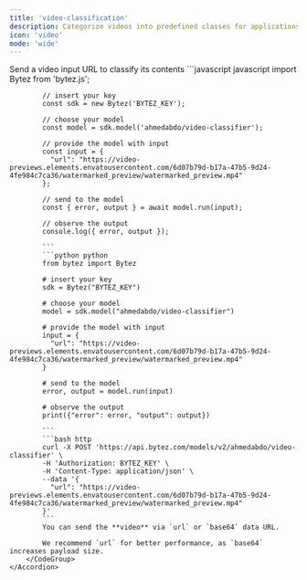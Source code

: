 ```yaml
---
title: 'video-classification'
description: Categorize videos into predefined classes for applications in video content analysis, security surveillance, and media organization
icon: 'video'
mode: 'wide'
---
```


<AccordionGroup>
	<Accordion defaultOpen="true" title="Basic usage">
		Send a video input URL to classify its contents
		<CodeGroup>
			```javascript javascript
			import Bytez from 'bytez.js';
			
			// insert your key
			const sdk = new Bytez('BYTEZ_KEY');
			
			// choose your model
			const model = sdk.model('ahmedabdo/video-classifier');
			
			// provide the model with input
			const input = {
			  "url": "https://video-previews.elements.envatousercontent.com/6d07b79d-b17a-47b5-9d24-4fe984c7ca36/watermarked_preview/watermarked_preview.mp4"
			};
			
			// send to the model
			const { error, output } = await model.run(input);
			
			// observe the output
			console.log({ error, output });
			
			```
			```python python
			from bytez import Bytez
			
			# insert your key
			sdk = Bytez("BYTEZ_KEY")
			
			# choose your model
			model = sdk.model("ahmedabdo/video-classifier")
			
			# provide the model with input
			input = {
			  "url": "https://video-previews.elements.envatousercontent.com/6d07b79d-b17a-47b5-9d24-4fe984c7ca36/watermarked_preview/watermarked_preview.mp4"
			}
			
			# send to the model
			error, output = model.run(input)
			
			# observe the output
			print({"error": error, "output": output})
			
			```
			```bash http
			curl -X POST 'https://api.bytez.com/models/v2/ahmedabdo/video-classifier' \
			-H 'Authorization: BYTEZ_KEY' \
			-H 'Content-Type: application/json' \
			--data '{
			  "url": "https://video-previews.elements.envatousercontent.com/6d07b79d-b17a-47b5-9d24-4fe984c7ca36/watermarked_preview/watermarked_preview.mp4"
			}'
			```
			You can send the **video** via `url` or `base64` data URL.
			
			We recommend `url` for better performance, as `base64` increases payload size.
		</CodeGroup>
	</Accordion>
</AccordionGroup>